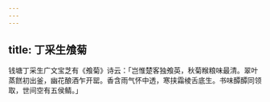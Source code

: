 ```yaml
---
---
---
```

title: 丁采生飧菊
---



钱塘丁采生广文宝芝有《飧菊》诗云：「岂惟楚客独飧英，秋菊糇粮味最清。翠叶蒸餻初出釜，幽花酿酒乍开罂。香含雨气怀中透，寒挟霜棱舌底生。书味醰醰同领取，世间空有五侯鲭。」